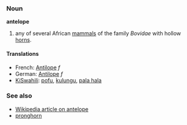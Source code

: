 ===Noun===
'''antelope'''

#any of several African [[mammals]] of the family ''Bovidae'' with hollow [[horn]]s.

====Translations====
*French: [[Antilope]] ''f''
*German: [[Antilope]] ''f''
*[[KiSwahili]]: [[pofu]], [[kulungu]], [[pala hala]]

===See also===
*[[w:antelope|Wikipedia article on antelope]]
*[[pronghorn]]